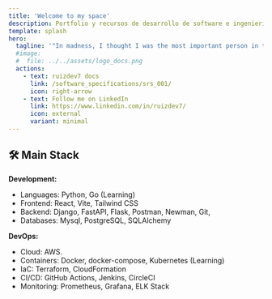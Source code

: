 ```yaml
---
title: 'Welcome to my space'
description: Portfolio y recursos de desarrollo de software e ingeniería DevOps. Get started building my docs site with Starlight, If I'm so lazy I'm going to use the default template I don't want to hardcode colors.
template: splash
hero:
  tagline: '"In madness, I thought I was the most important person in the world." ~ John Forbes Nash'
  #image:
  #  file: ../../assets/logo_docs.png
  actions:
    - text: ruizdev7 docs
      link: /software_specifications/srs_001/
      icon: right-arrow
    - text: Follow me on LinkedIn
      link: https://www.linkedin.com/in/ruizdev7/
      icon: external
      variant: minimal
---
```



<CardGrid>
  <LinkCard title="Portfolio" href="/guides/authoring-content/" />
</CardGrid>



## 🛠️ Main Stack

**Development:**
- Languages: Python, Go (Learning)
- Frontend: React, Vite, Tailwind CSS
- Backend: Django, FastAPI, Flask, Postman, Newman, Git, 
- Databases: Mysql, PostgreSQL, SQLAlchemy

**DevOps:**
- Cloud: AWS.
- Containers: Docker, docker-compose, Kubernetes (Learning)
- IaC: Terraform, CloudFormation
- CI/CD: GitHub Actions, Jenkins, CircleCI
- Monitoring: Prometheus, Grafana, ELK Stack